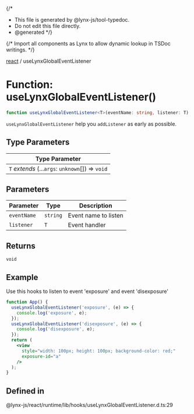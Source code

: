 {/\*

- This file is generated by @lynx-js/tool-typedoc.
- Do not edit this file directly.
- @generated
  \*/}

{/* Import all components as Lynx to allow dynamic lookup in TSDoc writings. */}

[react](/api/react/index.mdx) / useLynxGlobalEventListener

# Function: useLynxGlobalEventListener()

```ts
function useLynxGlobalEventListener<T>(eventName: string, listener: T): void;
```

`useLynxGlobalEventListener` help you `addListener` as early as possible.

## Type Parameters

| Type Parameter                                   |
| ------------------------------------------------ |
| `T` _extends_ (...`args`: `unknown`[]) => `void` |

## Parameters

| Parameter   | Type     | Description          |
| ----------- | -------- | -------------------- |
| `eventName` | `string` | Event name to listen |
| `listener`  | `T`      | Event handler        |

## Returns

`void`

## Example

Use this hooks to listen to event 'exposure' and event 'disexposure'

```jsx
function App() {
  useLynxGlobalEventListener('exposure', (e) => {
    console.log('exposure', e);
  });
  useLynxGlobalEventListener('disexposure', (e) => {
    console.log('disexposure', e);
  });
  return (
    <view
      style="width: 100px; height: 100px; background-color: red;"
      exposure-id="a"
    />
  );
}
```

## Defined in

@lynx-js/react/runtime/lib/hooks/useLynxGlobalEventListener.d.ts:29
